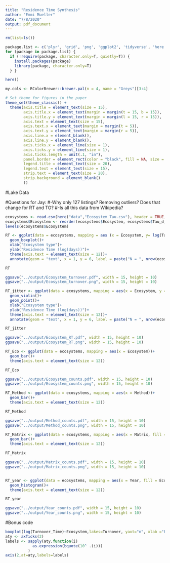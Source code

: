 ```yaml
---
title: "Residence Time Synthesis"
author: "Emmi Mueller"
date: "7/8/2020"
output: pdf_document
---
```


```r
rm(list=ls())

package.list <- c('plyr', 'grid', 'png', 'ggplot2', 'tidyverse', 'here', 'ggpmisc', 'Hmisc', 'ggsignif', 'ggpubr') 
for (package in package.list) {
  if (!require(package, character.only=T, quietly=T)) { 
    install.packages(package)
    library(package, character.only=T)
  } }

here()
```

```r
my.cols <- RColorBrewer::brewer.pal(n = 4, name = "Greys")[3:4]

# Set theme for figures in the paper
theme_set(theme_classic() + 
  theme(axis.title = element_text(size = 15),
        axis.title.x = element_text(margin = margin(t = 15, b = 15)),
        axis.title.y = element_text(margin = margin(l = 15, r = 15)),
        axis.text = element_text(size = 15),
        axis.text.x = element_text(margin = margin(t = 5)),
        axis.text.y = element_text(margin = margin(r = 5)),
        axis.line.x = element_blank(),
        axis.line.y = element_blank(),
        axis.ticks.x = element_line(size = 1),
        axis.ticks.y = element_line(size = 1),
        axis.ticks.length = unit(.1, "in"),
        panel.border = element_rect(color = "black", fill = NA, size = 1.5),
        legend.title = element_text(size = 20),
        legend.text = element_text(size = 15),
        strip.text = element_text(size = 20),
        strip.background = element_blank()
        ))
```

#Lake Data

#Questions for Jay:
#-Why only 127 listings? Removing outliers? Does that change for RT and TO?
#-Is all this data from Wikipedia?

```r
ecosystems <- read.csv(here("data","Ecosystem_Tau.csv"), header = TRUE, sep = ",")
ecosystems$Ecosystem <- reorder(ecosystems$Ecosystem, ecosystems$Tau_d, mean)
levels(ecosystems$Ecosystem)

RT <- ggplot(data = ecosystems, mapping = aes (x = Ecosystem, y= log(Tau_d, 10)))+
  geom_boxplot()+
  xlab("Ecosystem type")+
  ylab("Residence Time (log(days))")+
  theme(axis.text = element_text(size = 12))+
  annotate(geom = "text", x = 1, y = 6, label = paste("N = ", nrow(ecosystems)), size = 8)

RT

ggsave("../output/Ecosystem_turnover.pdf", width = 15, height = 10)
ggsave("../output/Ecosystem_turnover.png", width = 15, height = 10)

RT_jitter <- ggplot(data = ecosystems, mapping = aes(x = Ecosystem, y = log(Tau_d, 10)))+
  geom_violin()+
  geom_point()+
  xlab("Ecosystem type")+
  ylab("Residence Time (log(days))")+
  theme(axis.text = element_text(size = 12))+
  annotate(geom = "text", x = 1, y = 6, label = paste("N = ", nrow(ecosystems)), size = 8)

RT_jitter

ggsave("../output/Ecosystem_RT.pdf", width = 15, height = 10)
ggsave("../output/Ecosystem_RT.png", width = 15, height = 10)

RT_Eco <- ggplot(data = ecosystems, mapping = aes(x = Ecosystem))+
  geom_bar()+
  theme(axis.text = element_text(size = 12))

RT_Eco

ggsave("../output/Ecosystem_counts.pdf", width = 15, height = 10)
ggsave("../output/Ecosystem_counts.png", width = 15, height = 10)

RT_Method <- ggplot(data = ecosystems, mapping = aes(x = Method))+
  geom_bar()+
  theme(axis.text = element_text(size = 12))

RT_Method

ggsave("../output/Method_counts.pdf", width = 15, height = 10)
ggsave("../output/Method_counts.png", width = 15, height = 10)

RT_Matrix <- ggplot(data = ecosystems, mapping = aes(x = Matrix, fill = Ecosystem))+
  geom_bar()+
  theme(axis.text = element_text(size = 12))

RT_Matrix

ggsave("../output/Matrix_counts.pdf", width = 15, height = 10)
ggsave("../output/Matrix_counts.png", width = 15, height = 10)


RT_year <- ggplot(data = ecosystems, mapping = aes(x = Year, fill = Ecosystem))+
  geom_histogram()+
  theme(axis.text = element_text(size = 12))

RT_year

ggsave("../output/Year_counts.pdf", width = 15, height = 10)
ggsave("../output/Year_counts.png", width = 15, height = 10)
```

#Bonus code
```r

boxplot(log(Turnover_Time)~Ecosystem,lakes=Turnover, yaxt="n", xlab ="Ecosystem", ylab = "Biomass Turnover Time (d)")
aty <- axTicks(2)
labels <- sapply(aty,function(i)
            as.expression(bquote(10^ .(i)))
          )
axis(2,at=aty,labels=labels)
```
